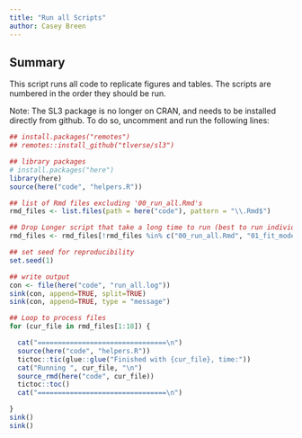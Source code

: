 ```yaml
---
title: "Run all Scripts"
author: Casey Breen
---
```


## Summary 

This script runs all code to replicate figures and tables. The scripts are numbered in the order they should be run.

Note: The SL3 package is no longer on CRAN, and needs to be installed directly from github. To do so, uncomment and run the following lines: 

```r
## install.packages("remotes") 
## remotes::install_github("tlverse/sl3")
```



```r
## library packages 
# install.packages("here")
library(here)
source(here("code", "helpers.R"))

## list of Rmd files excluding '00_run_all.Rmd's
rmd_files <- list.files(path = here("code"), pattern = "\\.Rmd$")

## Drop Longer script that take a long time to run (best to run individually)
rmd_files <- rmd_files[!rmd_files %in% c("00_run_all.Rmd", "01_fit_models_crossvalidation.Rmd", "10_bootstrap_analysis.Rmd", "12_dhs_table.Rmd")]

## set seed for reproducibility
set.seed(1)

## write output 
con <- file(here("code", "run_all.log"))
sink(con, append=TRUE, split=TRUE)
sink(con, append=TRUE, type = "message")

## Loop to process files
for (cur_file in rmd_files[1:18]) { 

  cat("================================\n")
  source(here("code", "helpers.R"))
  tictoc::tic(glue::glue("Finished with {cur_file}, time:"))
  cat("Running ", cur_file, "\n")
  source_rmd(here("code", cur_file))
  tictoc::toc()
  cat("================================\n")                                                                                             

}
sink()
sink()
```

